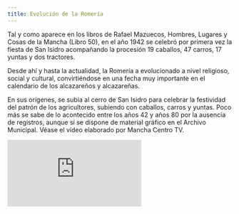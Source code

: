 ```yaml
---
title: Evolución de la Romería
---
```


Tal y como aparece en los libros de Rafael Mazuecos, Hombres, Lugares y Cosas de la Mancha (Libro 50), en el año 1942 se celebró por primera vez la fiesta de San Isidro acompañando la procesión 19 caballos, 47 carros, 17 yuntas y dos tractores.

Desde ahí y hasta la actualidad, la Romería a evolucionado a nivel religioso, social y cultural, convirtiéndose en una fecha muy importante en el calendario de los alcazareños y alcazareñas.

En sus orígenes, se subía al cerro de San Isidro para celebrar la festividad del patrón de los agricultores, subiendo con caballos, carros y yuntas. Poco más se sabe de lo acontecido entre los años 42 y años 80 por la ausencia de registros, aunque sí se dispone de material gráfico en el Archivo Municipal. Véase el vídeo elaborado por Mancha Centro TV.

<div class="w-full h-96 relative">
  <iframe class="absolute top-0 left-0 w-full h-full" src="https://www.youtube.com/embed/683MKETbh9Q?si=MNxzp8WB-yoQADwf" title="YouTube video player" frameborder="0" allow="accelerometer; autoplay; clipboard-write; encrypted-media; gyroscope; picture-in-picture; web-share" allowfullscreen />
</div>

Posteriormente, allá por los años 90, constituida ya la Hermandad de San Isidro, era de costumbre celebrar la imposición de bandas y entrega de ramos a la Reina y Damas de San Isidro, acto que se realizaba en el actual edificio del conservatorio de Música, precedido por un pasacalles en la que una banda de cornetas acompañaba a la comitiva, formada por la Reina y Damas, miembros de la Hermandad de San Isidro y pueblo de Alcázar. Dicho pasacalles comenzaba y terminaba en la iglesia de San Francisco.

<div class="w-full h-96 relative">
  <iframe class="absolute top-0 left-0 w-full h-full" src="https://www.youtube.com/embed/KoJAV8xwmU8?si=PbsKY0i5nZAVKkNv" title="YouTube video player" frameborder="0" allow="accelerometer; autoplay; clipboard-write; encrypted-media; gyroscope; picture-in-picture; web-share" allowfullscreen />
</div>

En la noche previa, era costumbre celebrar la tradicional verbena en la Plaza del Altozano de la Inmaculada, donde se obsequiaba a la concurrencia con el tradicional zurra y alcahuetas. Generalmente eran orquestas las que amenizaban la noche previa a la festividad de San Isidro.

<div class="w-full h-96 relative">
  <iframe class="absolute top-0 left-0 w-full h-full" src="https://www.youtube.com/embed/gmrjJZKrSoY?si=6vTIkxZ35ta1HKPI" title="YouTube video player" frameborder="0" allow="accelerometer; autoplay; clipboard-write; encrypted-media; gyroscope; picture-in-picture; web-share" allowfullscreen />
</div>

La Romería era muy similar a la que se celebra en la actualidad, aunque hemos de destacar la gran participación de caballistas, peñas de Alcázar así como tractores y remolques engalanados para la ocasión, los cuales se contaban por decenas. Puede verse en este vídeo la Romería de 1990.

<div class="w-full h-96 relative">
  <iframe class="absolute top-0 left-0 w-full h-full" src="https://www.youtube.com/embed/H5adOToNexU?si=mMvLrC_4aNCb7hD0" title="YouTube video player" frameborder="0" allow="accelerometer; autoplay; clipboard-write; encrypted-media; gyroscope; picture-in-picture; web-share" allowfullscreen />
</div>

Poco a poco la festividad de San Isidro ha ido adaptándose a los tiempos, conservando su esencia pero evolucionando en función de las demandas de la sociedad.

De esta manera, se eliminó la elección de Reinas y Damas de San Isidro, convirtiéndose únicamente en Damas de San Isidro, quedando también abierta la posibilidad a la incorporación de Zagales de San Isidro.

En el acto de bendición de ramos e imposición de bandas, se ha incorporado el canto de Mayos a San Isidro, en un acto que viene a recordar al que inicialmente se hacía en el edificio del actual Conservatorio de Música, eliminándose también el pasacalles por la localidad.

Con respecto a la verbena, debido a la decadencia de los últimos años, donde acudían muchos menos vecinos que los años iniciales, se optó por cambiar su ubicación al cerro de San Isidro, unificando un único ambiente festivo, ya que hasta entonces, la víspera se celebraba en el cerro por parte de la gente joven y en la Plaza del Altozano por parte de las personas de mediana edad y mayores.

En cuanto a la Romería, desgraciadamente, la participación ha ido decayendo con el paso de los años, a pesar de los esfuerzos de la Hermandad de potenciar ésta. Esto se debe en gran parte a la trasformación de la sociedad alcazareña, la cual ha pasado de dedicarse principalmente a la agricultura en el pasado a hacerlo al sector servicios. Este hecho ha propiciado un gran descenso de la actividad agrícola en nuestra ciudad y, por tanto, de la maquinaria empleada para salir en la Romería. También, la desaparición de las peñas en nuestra localidad, hizo que éstas no participasen en la Romería, quedando reducida a un escaso número de cuadrillas.

No obstante, uno de los aspectos que ha evolucionado es la participación y el movimiento social, propiciado por el aumento de actividades para celebrar la Romería de San Isidro. El patrocinio de las empresas de la localidad, las Administraciones Públicas y la colaboración del pueblo en general, ha permitido a esta Hermandad organizar actividades para todos los públicos, como la "I Noche Manchega", la "I Carrera de Orientación", el "I Concurso de Dibujo" o los Juegos Populares, actividades que tuvieron una gran aceptación el pasado año y que se seguirán potenciando en años venideros.

![](/images/genericas/bca6280c-3591-4929-8654-07fff5f472ed.jpeg)![](</images/genericas/CARRERA DE ORIENTACION.jpg>)

<div class="w-full h-96 relative">
  <iframe class="absolute top-0 left-0 w-full h-full" src="https://www.facebook.com/plugins/video.php?height=317&href=https%3A%2F%2Fwww.facebook.com%2Fhermandadsanisidro%2Fvideos%2F1227226874594333%2F&show_text=false&width=560&t=0" width="560" height="317" style="border:none;overflow:hidden" scrolling="no" frameborder="0" allowfullscreen="true" allow="autoplay; clipboard-write; encrypted-media; picture-in-picture; web-share" allowFullScreen="true" />
</div>
